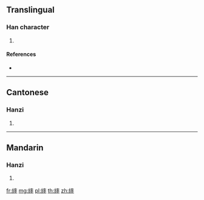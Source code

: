 {{character info/new}}
==Translingual==

===Han character===
{{Han char|rn=120|rad=糸|as=11|sn=17|four=20943|canj=VFYIJ}}

# {{defn|Han|sort=糸11}}

====References====
* {{Han ref|kx=0937.030|dkj=27851|dj=1376.070|hdz=53448.050|uh=7E42|ud=32322|bh=EDD2|bd=60882}}

----

==Cantonese==

===Hanzi===
{{yue-hanzi|jyut=leot6|y=leut6}}

# {{defn|lang=yue|sort=糸11}}

----

==Mandarin==

===Hanzi===
{{cmn-hanzi|pin=[[běng]] ([[beng3]]), [[bèng]] ([[beng4]]), [[shuài]] ([[shuai4]])|wg=peng<sup>3</sup>, peng<sup>4</sup>, shuai<sup>4</sup>}}

# {{defn|lang=cmn|sort=糸11}}

[[fr:繂]]
[[mg:繂]]
[[pl:繂]]
[[th:繂]]
[[zh:繂]]
